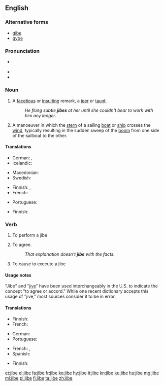 ==English==
{{wikipedia}}

===Alternative forms===
* [[gibe]]
* [[gybe]]

===Pronunciation===
* {{a|UK}} {{IPA|/ˈdʒaɪb/|lang=en}}
* {{rhymes|aɪb|lang=en}}
* {{rhymes|ɪb|lang=en}}

===Noun===
{{en-noun}}

# A [[facetious]] or [[insult]]ing remark, a [[jeer]] or [[taunt]].
#: ''He flung subtle '''jibes''' at her until she couldn't bear to work with him any longer.''
# {{context|nautical|lang=en}} A manoeuver in which the [[stern]] of a sailing [[boat]] or [[ship]] crosses the [[wind]], typically resulting in the sudden sweep of the [[boom]] from one side of the sailboat to the other.

====Translations====
{{trans-top|facetious or insulting remark}}
* German: {{t+|de|Stichelei|f}}, {{t|de|spöttische Bemerkung|f}}
* Icelandic: {{t+|is|hnjóðsyrði|n}}
{{trans-mid}}
* Macedonian: {{t|mk|потсмев|m|tr=pótsmev|sc=Cyrl}}
* Swedish: {{t|sv|gipp|n|c}}
{{trans-bottom}}

{{trans-top|sailing manoeuver}}
* Finnish: {{t+|fi|myötäkäännös}}, {{t|fi|lehmänkäännös}}
* French: {{t+|fr|empannage|m}}
{{trans-mid}}
* Portuguese: {{t+|pt|cambada|f}}
{{trans-bottom}}

{{trans-top|sudden sweep of a boom of a sailboat}}
* Finnish: {{t+|fi|jiippi}}
{{trans-mid}}
{{trans-bottom}}

===Verb===
{{en-verb|jib|es}}

# {{context|intransitive|nautical|lang=en}} To perform a jibe
# {{context|intransitive|lang=en}} To agree.
#: ''That explanation doesn't '''jibe''' with the facts.''
# {{context|transitive|nautical|lang=en}} To cause to execute a jibe

====Usage notes====
"Jibe" and "[[jive]]" have been used interchangeably in the U.S. to indicate the concept "to agree or accord." While one recent dictionary accepts this usage of "jive," most sources consider it to be in error.

====Translations====
{{trans-top|to perform a jibe}}
* Finnish: {{t+|fi|jiipata}}
* French: {{t+|fr|empanner}}
{{trans-mid}}
* German: {{t+|de|kreuzen}}
* Portuguese: {{t+|pt|cambar}}
{{trans-bottom}}

{{trans-top|agree}}
* French: {{t+|fr|s'accorder}}, {{t+|fr|se mettre d'accord}}
* Spanish: {{t+|es|concordar}}
{{trans-mid}}
{{trans-bottom}}

{{trans-top|to cause to execute a jibe}}
* Finnish: {{t+|fi|jiipata}}
{{trans-mid}}
{{trans-bottom}}

[[et:jibe]]
[[el:jibe]]
[[fa:jibe]]
[[fr:jibe]]
[[ko:jibe]]
[[hy:jibe]]
[[it:jibe]]
[[kn:jibe]]
[[ku:jibe]]
[[hu:jibe]]
[[mg:jibe]]
[[ml:jibe]]
[[pl:jibe]]
[[fi:jibe]]
[[ta:jibe]]
[[zh:jibe]]